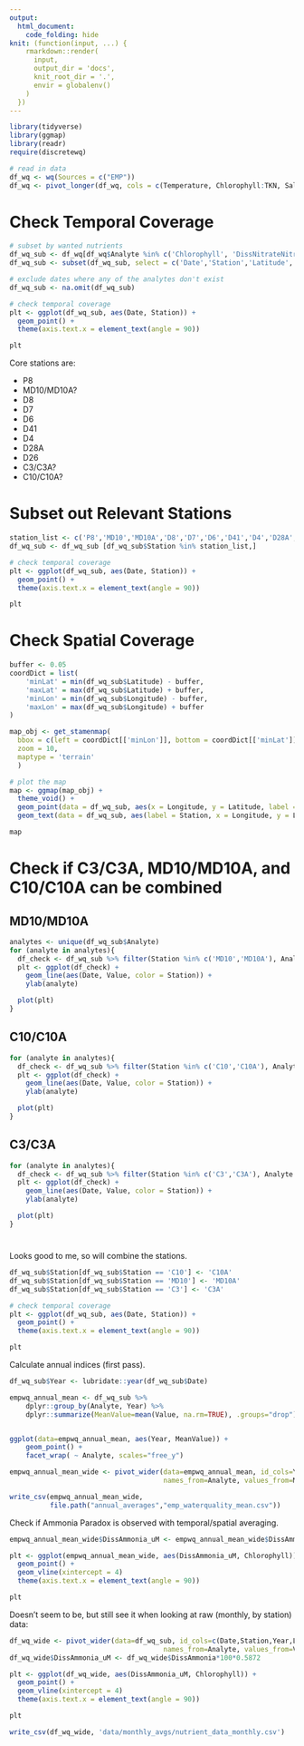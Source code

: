```yaml
---
output:
  html_document:
    code_folding: hide
knit: (function(input, ...) {
    rmarkdown::render(
      input,
      output_dir = 'docs',
      knit_root_dir = '.',
      envir = globalenv()
    )
  })
---
```


```r
library(tidyverse)
library(ggmap)
library(readr)
require(discretewq)
```

```r
# read in data
df_wq <- wq(Sources = c("EMP"))
df_wq <- pivot_longer(df_wq, cols = c(Temperature, Chlorophyll:TKN, Salinity), names_to = 'Analyte', values_to = 'Value')
```

# Check Temporal Coverage
```r
# subset by wanted nutrients
df_wq_sub <- df_wq[df_wq$Analyte %in% c('Chlorophyll', 'DissNitrateNitrite', 'DissAmmonia', 'DissOrthophos', 'DissSilica','DOSurf','Salinity','TotPhos','Turbidity','Pheo', 'DON','TKN','DissChloride','TurbiditySurface','Secchi','Temperature'),]
df_wq_sub <- subset(df_wq_sub, select = c('Date','Station','Latitude','Longitude','Analyte','Value'))

# exclude dates where any of the analytes don't exist
df_wq_sub <- na.omit(df_wq_sub)

# check temporal coverage
plt <- ggplot(df_wq_sub, aes(Date, Station)) +
  geom_point() +
  theme(axis.text.x = element_text(angle = 90))

plt
```

Core stations are:

* P8
* MD10/MD10A?
* D8
* D7
* D6
* D41
* D4
* D28A
* D26
* C3/C3A?
* C10/C10A?

# Subset out Relevant Stations
```r
station_list <- c('P8','MD10','MD10A','D8','D7','D6','D41','D4','D28A','D26','C3','C3A','C10','C10A')
df_wq_sub <- df_wq_sub [df_wq_sub$Station %in% station_list,]

# check temporal coverage
plt <- ggplot(df_wq_sub, aes(Date, Station)) +
  geom_point() +
  theme(axis.text.x = element_text(angle = 90))

plt
```

# Check Spatial Coverage
```r
buffer <- 0.05
coordDict = list(
    'minLat' = min(df_wq_sub$Latitude) - buffer,
    'maxLat' = max(df_wq_sub$Latitude) + buffer,
    'minLon' = min(df_wq_sub$Longitude) - buffer,
    'maxLon' = max(df_wq_sub$Longitude) + buffer
)

map_obj <- get_stamenmap(
  bbox = c(left = coordDict[['minLon']], bottom = coordDict[['minLat']], right = coordDict[['maxLon']], top = coordDict[['maxLat']]),
  zoom = 10,
  maptype = 'terrain'
  )

# plot the map
map <- ggmap(map_obj) +
  theme_void() +
  geom_point(data = df_wq_sub, aes(x = Longitude, y = Latitude, label = Station), shape = 21, fill = 'red', size = 3) +
  geom_text(data = df_wq_sub, aes(label = Station, x = Longitude, y = Latitude), vjust = 0, hjust = 0)

map
```

# Check if C3/C3A, MD10/MD10A, and C10/C10A can be combined {.tabset .tabset-pills}
## MD10/MD10A
```r
analytes <- unique(df_wq_sub$Analyte)
for (analyte in analytes){
  df_check <- df_wq_sub %>% filter(Station %in% c('MD10','MD10A'), Analyte == analyte)
  plt <- ggplot(df_check) +
    geom_line(aes(Date, Value, color = Station)) +
    ylab(analyte)

  plot(plt)
}
```

## C10/C10A
```r
for (analyte in analytes){
  df_check <- df_wq_sub %>% filter(Station %in% c('C10','C10A'), Analyte == analyte)
  plt <- ggplot(df_check) +
    geom_line(aes(Date, Value, color = Station)) +
    ylab(analyte)

  plot(plt)
}
```

## C3/C3A
```r
for (analyte in analytes){
  df_check <- df_wq_sub %>% filter(Station %in% c('C3','C3A'), Analyte == analyte)
  plt <- ggplot(df_check) +
    geom_line(aes(Date, Value, color = Station)) +
    ylab(analyte)

  plot(plt)
}
```

#
Looks good to me, so will combine the stations.
```r
df_wq_sub$Station[df_wq_sub$Station == 'C10'] <- 'C10A'
df_wq_sub$Station[df_wq_sub$Station == 'MD10'] <- 'MD10A'
df_wq_sub$Station[df_wq_sub$Station == 'C3'] <- 'C3A'

# check temporal coverage
plt <- ggplot(df_wq_sub, aes(Date, Station)) +
  geom_point() +
  theme(axis.text.x = element_text(angle = 90))

plt
```

Calculate annual indices (first pass).
```r
df_wq_sub$Year <- lubridate::year(df_wq_sub$Date)

empwq_annual_mean <- df_wq_sub %>%
	dplyr::group_by(Analyte, Year) %>%
	dplyr::summarize(MeanValue=mean(Value, na.rm=TRUE), .groups="drop")


ggplot(data=empwq_annual_mean, aes(Year, MeanValue)) +
	geom_point() +
	facet_wrap( ~ Analyte, scales="free_y")

empwq_annual_mean_wide <- pivot_wider(data=empwq_annual_mean, id_cols=Year,
                                      names_from=Analyte, values_from=MeanValue)

write_csv(empwq_annual_mean_wide,
          file.path("annual_averages","emp_waterquality_mean.csv"))
```

Check if Ammonia Paradox is observed with temporal/spatial averaging.

```r
empwq_annual_mean_wide$DissAmmonia_uM <- empwq_annual_mean_wide$DissAmmonia*100*0.5872

plt <- ggplot(empwq_annual_mean_wide, aes(DissAmmonia_uM, Chlorophyll)) +
  geom_point() +
  geom_vline(xintercept = 4)
  theme(axis.text.x = element_text(angle = 90))

plt
```

Doesn't seem to be, but still see it when looking at raw (monthly, by station) data:

```r
df_wq_wide <- pivot_wider(data=df_wq_sub, id_cols=c(Date,Station,Year,Latitude,Longitude),
                                      names_from=Analyte, values_from=Value)
df_wq_wide$DissAmmonia_uM <- df_wq_wide$DissAmmonia*100*0.5872

plt <- ggplot(df_wq_wide, aes(DissAmmonia_uM, Chlorophyll)) +
  geom_point() +
  geom_vline(xintercept = 4)
  theme(axis.text.x = element_text(angle = 90))

plt

write_csv(df_wq_wide, 'data/monthly_avgs/nutrient_data_monthly.csv')
```

